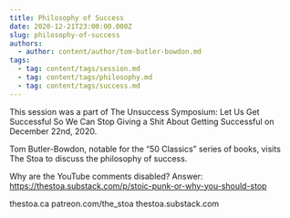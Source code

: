 ```yaml
---
title: Philosophy of Success
date: 2020-12-21T23:00:00.000Z
slug: philosophy-of-success
authors:
  - author: content/author/tom-butler-bowdon.md
tags:
  - tag: content/tags/session.md
  - tag: content/tags/philosophy.md
  - tag: content/tags/success.md
---
```


This session was a part of The Unsuccess Symposium: Let Us Get Successful So We Can Stop Giving a Shit About Getting Successful on December 22nd, 2020.

Tom Butler-Bowdon, notable for the “50 Classics” series of books, visits The Stoa to discuss the philosophy of success.

Why are the YouTube comments disabled? Answer: https://thestoa.substack.com/p/stoic-punk-or-why-you-should-stop

thestoa.ca
patreon.com/the_stoa
thestoa.substack.com
